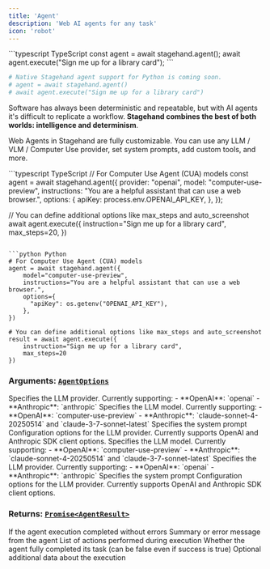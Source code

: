```yaml
---
title: 'Agent'
description: 'Web AI agents for any task'
icon: 'robot'
---
```


<CodeGroup>
```typescript TypeScript
const agent = await stagehand.agent();
await agent.execute("Sign me up for a library card");
```

```python Python
# Native Stagehand agent support for Python is coming soon.
# agent = await stagehand.agent()
# await agent.execute("Sign me up for a library card")
```
</CodeGroup>

Software has always been deterministic and repeatable, but with AI agents it's difficult to replicate a workflow. **Stagehand combines the best of both worlds: intelligence and determinism**.

Web Agents in Stagehand are fully customizable. You can use any LLM / VLM / Computer Use provider, set system prompts, add custom tools, and more.

<CodeGroup>
```typescript TypeScript
// For Computer Use Agent (CUA) models
const agent = await stagehand.agent({
  provider: "openai",
  model: "computer-use-preview",
  instructions: "You are a helpful assistant that can use a web browser.",
  options: {
    apiKey: process.env.OPENAI_API_KEY,
  },
});

// You can define additional options like max_steps and auto_screenshot
await agent.execute({
  instruction="Sign me up for a library card",
  max_steps=20,
})
```

```python Python
# For Computer Use Agent (CUA) models
agent = await stagehand.agent({
    model="computer-use-preview",
    instructions="You are a helpful assistant that can use a web browser.",
    options={
      "apiKey": os.getenv("OPENAI_API_KEY"),
    },
})

# You can define additional options like max_steps and auto_screenshot
result = await agent.execute({
    instruction="Sign me up for a library card",
    max_steps=20
})

```
</CodeGroup>

### **Arguments:** [`AgentOptions`](https://github.com/browserbase/stagehand/blob/main/types/agent.ts)

<Tabs>
<Tab title="TypeScript">
<ParamField path="provider" type="string" required>
  Specifies the LLM provider.
  Currently supporting:
  - **OpenAI**:  `openai`
  - **Anthropic**:  `anthropic`
</ParamField>

<ParamField path="model" type="string" required>
  Specifies the LLM model.
  Currently supporting:
  - **OpenAI**:  `computer-use-preview`
  - **Anthropic**:  `claude-sonnet-4-20250514` and `claude-3-7-sonnet-latest`
</ParamField>

<ParamField path="instructions" type="string">
  Specifies the system prompt
</ParamField>

<ParamField path="options" type="object">
  Configuration options for the LLM provider. Currently supports OpenAI and Anthropic SDK client options. 
</ParamField>
</Tab>

<Tab title="Python">
<ParamField path="model" type="string" required>
  Specifies the LLM model.
  Currently supporting:
  - **OpenAI**:  `computer-use-preview`
  - **Anthropic**:  `claude-sonnet-4-20250514` and `claude-3-7-sonnet-latest`
</ParamField>

<ParamField path="provider" type="string" optional>
  Specifies the LLM provider.
  Currently supporting:
  - **OpenAI**:  `openai`
  - **Anthropic**:  `anthropic`
</ParamField>

<ParamField path="instructions" type="string">
  Specifies the system prompt
</ParamField>

<ParamField path="options" type="dict">
  Configuration options for the LLM provider. Currently supports OpenAI and Anthropic SDK client options. 
</ParamField>
</Tab>
</Tabs>

### **Returns:** [`Promise<AgentResult>`](https://github.com/browserbase/stagehand/blob/main/types/agent.ts)

  <ParamField path="success" type="boolean">
    If the agent execution completed without errors
  </ParamField>

  <ParamField path="message" type="string">
    Summary or error message from the agent
  </ParamField>

  <ParamField path="actions" type="AgentAction[]">
    List of actions performed during execution
  </ParamField>

  <ParamField path="completed" type="boolean">
    Whether the agent fully completed its task (can be false even if success is true)
  </ParamField>

  <ParamField path="metadata" type="Record<string, unknown> | dict">
    Optional additional data about the execution
  </ParamField>





